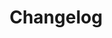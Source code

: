 ---
title: "Changelog"
description: "The changelog began with v1.1.1, so changes before this are not logged."
---
